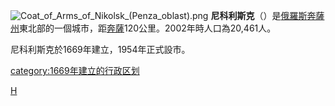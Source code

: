 {{coord|53|43|N|46|05|E|display=title}}
[[File:Coat_of_Arms_of_Nikolsk_(Penza_oblast).png|right]]
'''尼科利斯克'''（{{lang-ru|Нико́льск}}）是[[俄羅斯|俄羅斯]][[奔薩州|奔薩州]]東北部的一個城市，距[[奔薩|奔薩]]120公里。2002年時人口為20,461人。

尼科利斯克於1669年建立，1954年正式設市。

{{奔薩州城市}}

[[Category:奔薩州城市|Н]]
[[category:1669年建立的行政区划|category:1669年建立的行政区划]]